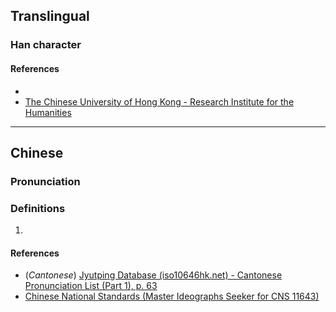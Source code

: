 {{character info}}
==Translingual==

===Han character===
{{Han char|rn=9|rad=人|as=04|sn=6|four=26237|canj=OSO|ids=⿰亻尺}}

====References====
* {{Han ref|kx=0096.121|hdz=10126.091|uh=4F2C|ud=20268|bh=C9AD|bd=51629}}
* [http://humanum.arts.cuhk.edu.hk/Lexis/lexi-can/search.php?q=%C9%AD The Chinese University of Hong Kong - Research Institute for the Humanities]

----

==Chinese==
{{zh-forms}}

===Pronunciation===
{{zh-pron
|m=chǐ,ze
|c=cek3
|mc=
|oc=
|ma=
|cat=n
}}

===Definitions===
{{zh-hanzi}}

# {{rfdef|zh}}

====References====
* (''Cantonese'') [http://www.iso10646hk.net/jp/document/download.jsp Jyutping Database (iso10646hk.net) - Cantonese Pronunciation List (Part 1), p. 63]
* [http://www.cns11643.gov.tw/AIDB/query_general_view.do?page=2&code=216C Chinese National Standards (Master Ideographs Seeker for CNS 11643)]